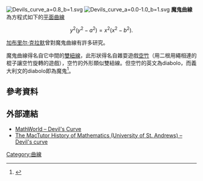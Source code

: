 [[Image:Devils_curve_a=0.8_b=1.svg|right]]
[[Image:Devils_curve_a=0.0-1.0_b=1.svg|right]]
'''魔鬼曲線'''為方程式如下的[[平面曲線|平面曲線]]

:<math>y^2 (y^2 - a^2) = x^2 (x^2 - b^2).</math>

[[加布里尔·克拉默|加布里尔·克拉默]]曾對魔鬼曲線有許多研究。

魔鬼曲線得名自它中間的[[雙紐線|雙紐線]]，此形狀得名自雜耍遊戲[[空竹|空竹]]（用二根用繩相連的棍子讓空竹旋轉的遊戲），空竹的外形類似雙紐線。但空竹的英文為diabolo，而義大利文的diabolo即為魔鬼<ref>{{Cite web |url=http://www.2dcurves.com/quartic/quarticd.html |title=存档副本 |access-date=2016-02-16 |archive-date=2021-04-21 |archive-url=https://web.archive.org/web/20210421172257/https://www.2dcurves.com/quartic/quarticd.html |dead-url=no }}</ref>。

==參考資料==
{{reflist}}

==外部連結==
* [http://mathworld.wolfram.com/DevilsCurve.html MathWorld – Devil's Curve] {{Wayback|url=http://mathworld.wolfram.com/DevilsCurve.html |date=20210211081059 }}
* [http://www-history.mcs.st-andrews.ac.uk/Curves/Devils.html The MacTutor History of Mathematics (University of St. Andrews) – Devil's curve] {{Wayback|url=http://www-history.mcs.st-andrews.ac.uk/Curves/Devils.html |date=20190124011750 }}

{{DEFAULTSORT:Devil'S Curve}}
[[Category:曲線|Category:曲線]]

{{幾何小作品}}
